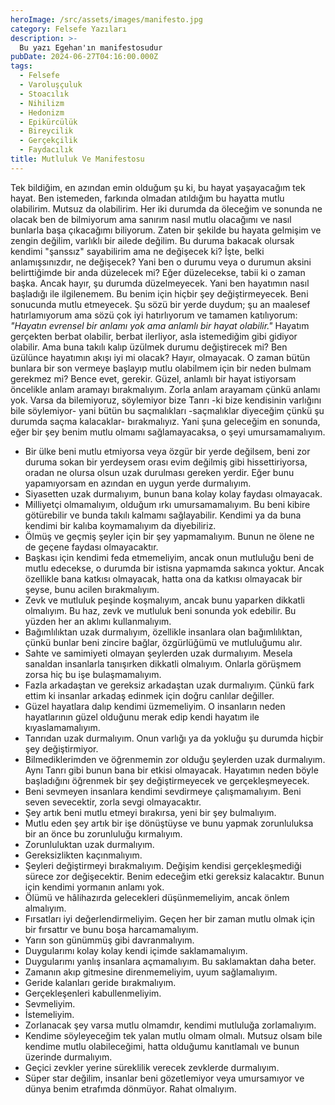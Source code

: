 ```yaml
---
heroImage: /src/assets/images/manifesto.jpg
category: Felsefe Yazıları
description: >-
  Bu yazı Egehan'ın manifestosudur
pubDate: 2024-06-27T04:16:00.000Z
tags:
  - Felsefe
  - Varoluşçuluk
  - Stoacılık
  - Nihilizm
  - Hedonizm
  - Epikürcülük
  - Bireycilik
  - Gerçekçilik
  - Faydacılık
title: Mutluluk Ve Manifestosu
---
```


Tek bildiğim, en azından emin olduğum şu ki, bu hayat yaşayacağım tek hayat. Ben istemeden, farkında olmadan atıldığım bu hayatta mutlu olabilirim. Mutsuz da olabilirim. Her iki durumda da öleceğim ve sonunda ne olacak ben de bilmiyorum ama sanırım nasıl mutlu olacağımı ve nasıl bunlarla başa çıkacağımı biliyorum. Zaten bir şekilde bu hayata gelmişim ve zengin değilim, varlıklı bir ailede değilim. Bu duruma bakacak olursak kendimi "şanssız" sayabilirim ama ne değişecek ki? İşte, belki anlamışsınızdır, ne değişecek? Yani ben o durumu veya o durumun aksini belirttiğimde bir anda düzelecek mi? Eğer düzelecekse, tabii ki o zaman başka. Ancak hayır, şu durumda düzelmeyecek. Yani ben hayatımın nasıl başladığı ile ilgilenemem. Bu benim için hiçbir şey değiştirmeyecek. Beni sonucunda mutlu etmeyecek. Şu sözü bir yerde duydum; şu an maalesef hatırlamıyorum ama sözü çok iyi hatırlıyorum ve tamamen katılıyorum: *"Hayatın evrensel bir anlamı yok ama anlamlı bir hayat olabilir."* Hayatım gerçekten berbat olabilir, berbat ilerliyor, asla istemediğim gibi gidiyor olabilir. Ama buna takılı kalıp üzülmek durumu değiştirecek mi? Ben üzülünce hayatımın akışı iyi mi olacak? Hayır, olmayacak. O zaman bütün bunlara bir son vermeye başlayıp mutlu olabilmem için bir neden bulmam gerekmez mi? Bence evet, gerekir. Güzel, anlamlı bir hayat istiyorsam öncelikle anlam aramayı bırakmalıyım. Zorla anlam arayamam çünkü anlamı yok. Varsa da bilemiyoruz, söylemiyor bize Tanrı -ki bize kendisinin varlığını bile söylemiyor- yani bütün bu saçmalıkları -saçmalıklar diyeceğim çünkü şu durumda saçma kalacaklar- bırakmalıyız. Yani şuna geleceğim en sonunda, eğer bir şey benim mutlu olmamı sağlamayacaksa, o şeyi umursamamalıyım.

- Bir ülke beni mutlu etmiyorsa veya özgür bir yerde değilsem, beni zor duruma sokan bir yerdeysem orası evim değilmiş gibi hissettiriyorsa, oradan ne olursa olsun uzak durulması gereken yerdir. Eğer bunu yapamıyorsam en azından en uygun yerde durmalıyım.
- Siyasetten uzak durmalıyım, bunun bana kolay kolay faydası olmayacak.
- Milliyetçi olmamalıyım, olduğum ırkı umursamamalıyım. Bu beni kibire götürebilir ve bunda takılı kalmamı sağlayabilir. Kendimi ya da buna kendimi bir kalıba koymamalıyım da diyebiliriz.
- Ölmüş ve geçmiş şeyler için bir şey yapmamalıyım. Bunun ne ölene ne de geçene faydası olmayacaktır.
- Başkası için kendimi feda etmemeliyim, ancak onun mutluluğu beni de mutlu edecekse, o durumda bir istisna yapmamda sakınca yoktur. Ancak özellikle bana katkısı olmayacak, hatta ona da katkısı olmayacak bir şeyse, bunu acilen bırakmalıyım.
- Zevk ve mutluluk peşinde koşmalıyım, ancak bunu yaparken dikkatli olmalıyım. Bu haz, zevk ve mutluluk beni sonunda yok edebilir. Bu yüzden her an aklımı kullanmalıyım.
- Bağımlılıktan uzak durmalıyım, özellikle insanlara olan bağımlılıktan, çünkü bunlar beni zincire bağlar, özgürlüğümü ve mutluluğumu alır.
- Sahte ve samimiyeti olmayan şeylerden uzak durmalıyım. Mesela sanaldan insanlarla tanışırken dikkatli olmalıyım. Onlarla görüşmem zorsa hiç bu işe bulaşmamalıyım.
- Fazla arkadaştan ve gereksiz arkadaştan uzak durmalıyım. Çünkü fark ettim ki insanlar arkadaş edinmek için doğru canlılar değiller.
- Güzel hayatlara dalıp kendimi üzmemeliyim. O insanların neden hayatlarının güzel olduğunu merak edip kendi hayatım ile kıyaslamamalıyım.
- Tanrıdan uzak durmalıyım. Onun varlığı ya da yokluğu şu durumda hiçbir şey değiştirmiyor.
- Bilmediklerimden ve öğrenmemin zor olduğu şeylerden uzak durmalıyım. Aynı Tanrı gibi bunun bana bir etkisi olmayacak. Hayatımın neden böyle başladığını öğrenmek bir şey değiştirmeyecek ve gerçekleşmeyecek.
- Beni sevmeyen insanlara kendimi sevdirmeye çalışmamalıyım. Beni seven sevecektir, zorla sevgi olmayacaktır.
- Şey artık beni mutlu etmeyi bırakırsa, yeni bir şey bulmalıyım.
- Mutlu eden şey artık bir işe dönüştüyse ve bunu yapmak zorunluluksa bir an önce bu zorunluluğu kırmalıyım.
- Zorunluluktan uzak durmalıyım.
- Gereksizlikten kaçınmalıyım.
- Şeyleri değiştirmeyi bırakmalıyım. Değişim kendisi gerçekleşmediği sürece zor değişecektir. Benim edeceğim etki gereksiz kalacaktır. Bunun için kendimi yormanın anlamı yok.
- Ölümü ve hâlihazırda gelecekleri düşünmemeliyim, ancak önlem almalıyım.
- Fırsatları iyi değerlendirmeliyim. Geçen her bir zaman mutlu olmak için bir fırsattır ve bunu boşa harcamamalıyım.
- Yarın son günümmüş gibi davranmalıyım.
- Duygularımı kolay kolay kendi içimde saklamamalıyım.
- Duygularımı yanlış insanlara açmamalıyım. Bu saklamaktan daha beter.
- Zamanın akıp gitmesine direnmemeliyim, uyum sağlamalıyım.
- Geride kalanları geride bırakmalıyım.
- Gerçekleşenleri kabullenmeliyim.
- Sevmeliyim.
- İstemeliyim.
- Zorlanacak şey varsa mutlu olmamdır, kendimi mutluluğa zorlamalıyım.
- Kendime söyleyeceğim tek yalan mutlu olmam olmalı. Mutsuz olsam bile kendime mutlu olabileceğimi, hatta olduğumu kanıtlamalı ve bunun üzerinde durmalıyım.
- Geçici zevkler yerine süreklilik verecek zevklerde durmalıyım.
- Süper star değilim, insanlar beni gözetlemiyor veya umursamıyor ve dünya benim etrafımda dönmüyor. Rahat olmalıyım.
